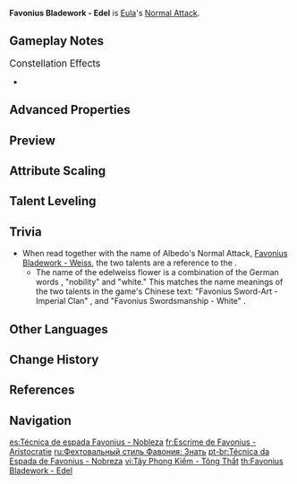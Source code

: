{{Talent Infobox
|image         = Talent Favonius Bladework - Edel.png
|character     = Eula
|type          = Normal Attack
|info          = '''Normal Attack'''<br />Performs up to 5 consecutive strikes.<br /><br />'''Charged Attack'''<br />Drains Stamina over time to perform continuous slashes.<br />At the end of the sequence, performs a more powerful slash.<br /><br />'''Plunging Attack'''<br />Plunges from mid-air to strike the ground, damaging opponents along the path and dealing [[AoE]] DMG upon impact.
|hit1          = 89.7%–191.7%
|hit2          = 93.6%–199.9%
|hit3          = 56.8%+56.8%–121.4%+121.4%
|hit4          = 112.6%–240.7%
|hit5          = 71.8%+71.8%–153.5%+153.5%
|attr6         = Charged Attack Cyclic DMG
|value6        = 68.8%–147%
|attr7         = Charged Attack Final DMG
|value7        = 124%–266%
|attr8         = Charged Attack Stamina Cost
|value8        = 40/s
|attr9         = Max Duration
|value9        = 5s
|attr10        = Plunge DMG
|value10       = 74.6%–159.4%
|attr11        = Low Plunge DMG
|value11       = 149%–319%
|attr15        = High Plunge DMG
|value15       = 186%–398%
|scale_att1    = ATK
}}
'''Favonius Bladework - Edel''' is [[Eula]]'s [[Normal Attack]].

==Gameplay Notes==
;<big>Constellation Effects</big>
*{{TalentNote|constellation|6|Noble Obligation}}

==Advanced Properties==
{{Advanced Properties
|title   = Normal Attack 1-Hit
|gu      = 1U
|icdtag  = Normal Attack
|icdtype = 2.5s/3 Hits
|poise   = 101.2
|impulse = 3
|blunt   = 1

|title2   = Normal Attack 2-Hit
|gu2      = 1U
|icdtag2  = Normal Attack
|icdtype2 = 2.5s/3 Hits
|poise2   = 105.8
|impulse2 = 3
|blunt2   = 1

|title3   = Normal Attack 3-Hit A
|gu3      = 1U
|icdtag3  = Normal Attack
|icdtype3 = 2.5s/3 Hits
|poise3   = 65.55
|impulse3 = 3
|blunt3   = 1

|title4   = Normal Attack 3-Hit B
|gu4      = 1U
|icdtag4  = Normal Attack
|icdtype4 = 2.5s/3 Hits
|poise4   = 65.55
|impulse4 = 3
|blunt4   = 1

|title5   = Normal Attack 4-Hit
|gu5      = 1U
|icdtag5  = Normal Attack
|icdtype5 = 2.5s/3 Hits
|poise5   = 129.95
|impulse5 = 3
|blunt5   = 1

|title6   = Normal Attack 5-Hit A
|gu6      = 1U
|icdtag6  = Normal Attack
|icdtype6 = 2.5s/3 Hits
|poise6   = 68.21
|impulse6 = 3
|blunt6   = 1

|title7   = Normal Attack 5-Hit B
|gu7      = 1U
|icdtag7  = Normal Attack
|icdtype7 = 2.5s/3 Hits
|poise7   = 68.21
|impulse7 = Air, 200, 800
|blunt7   = 1

|title8   = Charged Attack Cyclic
|gu8      = 1U
|icdtag8  = Normal Attack
|icdtype8 = 2.5s/3 Hits
|poise8   = 60
|impulse8 = 3
|blunt8   = 1

|title9   = Charged Attack Final Slash
|gu9      = 1U
|icdtag9  = Normal Attack
|icdtype9 = 2.5s/3 Hits
|poise9   = 120
|impulse9 = 6
|blunt9   = 1

|title10   = Plunging Attack Collision
|gu10      = 0U
|icdtag10  = none
|poise10   = 35
|impulse10 = 2

|title11   = Low Plunge
|gu11      = 1U
|icdtag11  = none
|poise11   = 150
|impulse11 = 4
|blunt11   = 1

|title12   = High Plunge
|gu12      = 1U
|icdtag12  = none
|poise12   = 200
|impulse12 = 7
|blunt12   = 1
}}

==Preview==
{{Preview
|file1=Favonius Bladework - Edel Normal Preview
|caption1=Normal Attack

|file2=Favonius Bladework - Edel Charged Preview
|caption2=Charged Attack

|file3=Favonius Bladework - Edel Plunge Preview
|caption3=Plunging Attack
}}
{{clr}}

==Attribute Scaling==
{{Talent Scaling
|talentType=Normal Attack
|levels=11
|order=hit1,hit2,hit3,hit4,hit5,charged_title,chargedattackspinningdmg,chargedattackfinaldmg,stamina,maxduration,plunge_title,plunge,plungelow,plungehigh
|titles=1-Hit DMG (%),2-Hit DMG (%),3-Hit DMG (%),4-Hit DMG (%),5-Hit DMG (%),Charged Attack,Charged Attack Cyclic DMG (%),Charged Attack Final DMG (%),Charged Attack Stamina Cost,Max Duration,Plunging Attack,Plunge DMG (%),Low Plunge DMG (%),High Plunge DMG (%)
|hit1_1=89.73
|hit1_2=97.04
|hit1_3=104.34
|hit1_4=114.77
|hit1_5=122.08
|hit1_6=130.42
|hit1_7=141.9
|hit1_8=153.38
|hit1_9=164.86
|hit1_10=177.38
|hit1_11=191.72
|hit2_1=93.55
|hit2_2=101.17
|hit2_3=108.78
|hit2_4=119.66
|hit2_5=127.27
|hit2_6=135.97
|hit2_7=147.94
|hit2_8=159.91
|hit2_9=171.87
|hit2_10=184.93
|hit2_11=199.88
|hit3_1=56.8+56.8
|hit3_2=61.42+61.42
|hit3_3=66.05+66.05
|hit3_4=72.65+72.65
|hit3_5=77.27+77.27
|hit3_6=82.56+82.56
|hit3_7=89.82+89.82
|hit3_8=97.09+97.09
|hit3_9=104.35+104.35
|hit3_10=112.28+112.28
|hit3_11=121.36+121.36
|hit4_1=112.64
|hit4_2=121.81
|hit4_3=130.98
|hit4_4=144.08
|hit4_5=153.25
|hit4_6=163.73
|hit4_7=178.13
|hit4_8=192.54
|hit4_9=206.95
|hit4_10=222.67
|hit4_11=240.68
|hit5_1=71.83+71.83
|hit5_2=77.68+77.68
|hit5_3=83.53+83.53
|hit5_4=91.88+91.88
|hit5_5=97.73+97.73
|hit5_6=104.41+104.41
|hit5_7=113.6+113.6
|hit5_8=122.79+122.79
|hit5_9=131.97+131.97
|hit5_10=142+142
|hit5_11=153.48+153.48
|chargedattackspinningdmg_1=68.8
|chargedattackspinningdmg_2=74.4
|chargedattackspinningdmg_3=80
|chargedattackspinningdmg_4=88
|chargedattackspinningdmg_5=93.6
|chargedattackspinningdmg_6=100
|chargedattackspinningdmg_7=108.8
|chargedattackspinningdmg_8=117.6
|chargedattackspinningdmg_9=126.4
|chargedattackspinningdmg_10=136
|chargedattackspinningdmg_11=147
|chargedattackfinaldmg_1=124.4
|chargedattackfinaldmg_2=134.52
|chargedattackfinaldmg_3=144.65
|chargedattackfinaldmg_4=159.12
|chargedattackfinaldmg_5=169.24
|chargedattackfinaldmg_6=180.81
|chargedattackfinaldmg_7=196.72
|chargedattackfinaldmg_8=212.64
|chargedattackfinaldmg_9=228.55
|chargedattackfinaldmg_10=245.91
|chargedattackfinaldmg_11=265.79
|stamina=40/s
|maxduration=5s
|plunge_1=74.59
|plunge_2=80.66
|plunge_3=86.73
|plunge_4=95.4
|plunge_5=101.47
|plunge_6=108.41
|plunge_7=117.95
|plunge_8=127.49
|plunge_9=137.03
|plunge_10=147.44
|plunge_11=159.37
|plungelow_1=149.14
|plungelow_2=161.28
|plungelow_3=173.42
|plungelow_4=190.77
|plungelow_5=202.91
|plungelow_6=216.78
|plungelow_7=235.86
|plungelow_8=254.93
|plungelow_9=274.01
|plungelow_10=294.82
|plungelow_11=318.67
|plungehigh_1=186.29
|plungehigh_2=201.45
|plungehigh_3=216.62
|plungehigh_4=238.28
|plungehigh_5=253.44
|plungehigh_6=270.77
|plungehigh_7=294.6
|plungehigh_8=318.42
|plungehigh_9=342.25
|plungehigh_10=368.25
|plungehigh_11=398.03
}}

==Talent Leveling==
{{Talent Upgrade|Eula}}

==Trivia==
* When read together with the name of Albedo's Normal Attack, [[Favonius Bladework - Weiss]], the two talents are a reference to the {{w|Leontopodium nivale|edelweiss flower}}.
** The name of the edelweiss flower is a combination of the German words {{wt|edel#German|edel}}, "nobility" and {{wt|weiß#German|weiß}} "white." This matches the name meanings of the two talents in the game's Chinese text: "Favonius Sword-Art - Imperial Clan" {{Lang|zh=西风剑术・宗室}}, and "Favonius Swordsmanship - White" {{Lang|zh=西风剑术・白}}.

==Other Languages==
{{Other Languages
|en      = Favonius Bladework - Edel
|en_tl   = Favonius Bladework - Noble
|en_lang = de
|zhs     = 西风剑术・宗室
|zhs_rm  = Xīfēng Jiànshù・Zōngshì
|zht     = 西風劍術・宗室
|zht_rm  = Xīfēng Jiànshù・Zōngshì
|zh_tl   = {{Lex|Favonius|zh}} Swordsmanship - Imperial Clan
|ja      = 西風剣術・旧貴族
|ja_rm   = Sepyurosu Kenjutsu - Kyuukizoku{{Assumed}}<ref>{{Ref/VO|Eula|Chat: Bladework|ja}}</ref>
|ja_tl   = {{Lex|Favonius|ja}} Swordmanship - Ex-Nobility
|ko      = 페보니우스 검술・왕실
|ko_rm   = Peboni'useu Geomsul - Wangsil
|ko_tl   = Favonius Swordsmanship - Royal Family
|es      = Técnica de espada Favonius - Nobleza
|es_tl   = Favonius Sword Technique - Nobility
|fr      = Escrime de Favonius - Aristocratie
|fr_tl   = Favonius Fencing - Aristocracy
|ru      = Фехтовальный стиль Фавония: Знать
|ru_tl   = Favonius Fencing Style: Nobility
|th      = Favonius Bladework - Edel
|vi      = Tây Phong Kiếm - Tông Thất
|vi_tl   = West Wind Swordsmanship - Nobility
|de      = Favonius-Schwertkunst – Adelshaus
|de_tl   = Favonius Swordart - Noble House
|id      = Favonius Bladework - Edel
|pt      = Técnica da Espada de Favonius - Nobreza
|pt_tl   = Favonius Sword Technique - Nobility
|tr      = Favonius Kılıç Tekniği - Edel
|tr_tl   = 
|it      = Tecnica di Favonius - Edel
|it_tl   = Favonius Technique - Edel
}}

==Change History==
{{Change History|1.5}}

==References==
{{Reflist}}

==Navigation==
{{Talent Navbox|Eula}}

[[es:Técnica de espada Favonius - Nobleza]]
[[fr:Escrime de Favonius - Aristocratie]]
[[ru:Фехтовальный стиль Фавония: Знать]]
[[pt-br:Técnica da Espada de Favonius - Nobreza]]
[[vi:Tây Phong Kiếm - Tông Thất]]
[[th:Favonius Bladework - Edel]]